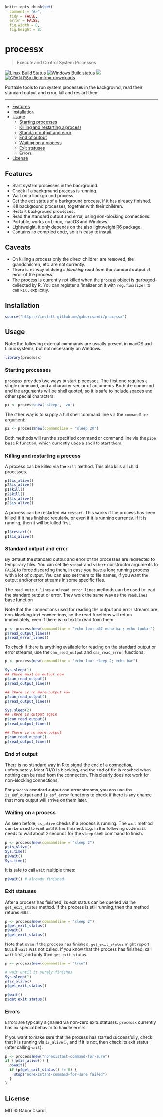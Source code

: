 
```r
knitr::opts_chunk$set(
  comment = "#>",
  tidy = FALSE,
  error = FALSE,
  fig.width = 8,
  fig.height = 8)
```

# processx

> Execute and Control System Processes

[![Linux Build Status](https://travis-ci.org/gaborcsardi/processx.svg?branch=master)](https://travis-ci.org/gaborcsardi/processx)
[![Windows Build status](https://ci.appveyor.com/api/projects/status/github/gaborcsardi/processx?svg=true)](https://ci.appveyor.com/project/gaborcsardi/processx)
[![](http://www.r-pkg.org/badges/version/processx)](http://www.r-pkg.org/pkg/processx)
[![CRAN RStudio mirror downloads](http://cranlogs.r-pkg.org/badges/processx)](http://www.r-pkg.org/pkg/processx)

Portable tools to run system processes in the background,
read their standard output and error, kill and restart them.

---

  - [Features](#features)
  - [Installation](#installation)
  - [Usage](#usage)
    - [Starting processes](#starting-processes)
    - [Killing and restarting a process](#killing-and-restarting-a-process)
    - [Standard output and error](#standard-output-and-error)
    - [End of output](#end-of-output)
    - [Waiting on a process](#waiting-on-a-process)
	- [Exit statuses](#exit-statuses)
	- [Errors](#errors)
  - [License](#license)

## Features

* Start system processes in the background.
* Check if a background process is running.
* Wait on a background process.
* Get the exit status of a background process, if it has already
  finished.
* Kill background processes, together with their children.
* Restart background processes.
* Read the standard output and error, using non-blocking connections.
* Portable, works on Linux, macOS and Windows.
* Lightweight, it only depends on the also lightweight
  [R6](http://r-pkg.org/pkg/R6) package.
* Contains no compiled code, so it is easy to install.

## Caveats

* On killing a process only the direct children are removed,
  the grandchildren, etc. are not currently.
* There is no way of doing a *blocking* read from the standard
  output of error of the process.
* The process is currently not killed when the `process` object
  is garbaged-collected by R. You can register a finalizer on it
  with `reg.finalizer` to call `kill` explicitly.

## Installation

```r
source("https://install-github.me/gaborcsardi/processx")
```

## Usage

Note: the following external commands are usually present in macOS and
Linux systems, but not necessarily on Windows.

```r
library(processx)
```

### Starting processes

`processx` provides two ways to start processes. The first one
requires a single command, and a character vector of arguments.
Both the command and the arguments will be shell quoted, so it is safe
to include spaces and other special characters:

```r
p1 <- process$new("sleep", "20")
```

The other way is to supply a full shell command line via the
`commandline` argument:

```r
p2 <- process$new(commandline = "sleep 20")
```

Both methods will run the specified command or command line via the
`pipe` base R function, which currently uses a shell to start them.

### Killing and restarting a process

A process can be killed via the `kill` method. This also kills
all child processes.

```r
p1$is_alive()
p2$is_alive()
p1$kill()
p2$kill()
p1$is_alive()
p2$is_alive()
```

A process can be restarted via `restart`. This works if the process
has been killed, if it has finished regularly, or even if it is running
currently. If it is running, then it will be killed first.

```r
p1$restart()
p1$is_alive()
```

### Standard output and error

By default the standard output and error of the processes are redirected
to temporary files. You can set the `stdout` and `stderr` constructor
arguments to `FALSE` to force discarding them, in case you have a long
running process with a lot of output. You can also set them to file names,
if you want the output and/or error streams in some specific files.

The `read_output_lines` and `read_error_lines` methods can be used
to read the standard output or error. They work the same way as the
`readLines` base function.

Note that the connections used for reading the output and error streams
are non-blocking text connections, so the read functions will return
immediately, even if there is no text to read from them.

```r
p <- process$new(commandline = "echo foo; >&2 echo bar; echo foobar")
p$read_output_lines()
p$read_error_lines()
```

To check if there is anything available for reading on the standard output
or error streams, use the `can_read_output` and `can_read_error` functions:

```r
p <- process$new(commandline = "echo foo; sleep 2; echo bar")

Sys.sleep(1)
## There must be output now
p$can_read_output()
p$read_output_lines()

## There is no more output now
p$can_read_output()
p$read_output_lines()

Sys.sleep(2)
## There is output again
p$can_read_output()
p$read_output_lines()

## There is no more output
p$can_read_output()
p$read_output_lines()
```

### End of output

There is no standard way in R to signal the end of a connection,
unfortunately. Most R I/O is blocking, and the end of file is reached when
nothing can be read from the connection. This clearly does not work for
non-blocking connections.

For `process` standard output and error streams, you can use the
`is_eof_output` and `is_eof_error` functions to check if there is any
chance that more output will arrive on them later.


### Waiting on a process

As seen before, `is_alive` checks if a process is running. The `wait`
method can be used to wait until it has finished. E.g. in the following
code `wait` needs to wait about 2 seconds for the `sleep` shell command
to finish.

```r
p <- process$new(commandline = "sleep 2")
p$is_alive()
Sys.time()
p$wait()
Sys.time()
```

It is safe to call `wait` multiple times:

```r
p$wait() # already finished!
```

### Exit statuses

After a process has finished, its exit status can be queried via the
`get_exit_status` method. If the process is still running, then this
method returns `NULL`.

```r
p <- process$new(commandline = "sleep 2")
p$get_exit_status()
p$wait()
p$get_exit_status()
```

Note that even if the process has finished, `get_exit_status` might report
`NULL` if `wait` was not called. If you know that the process has finished,
call `wait` first, and only then `get_exit_status`.

```r
p <- process$new(commandline = "true")

# wait until it surely finishes
Sys.sleep(1)
p$is_alive()
p$get_exit_status()

p$wait()
p$get_exit_status()
```

### Errors

Errors are typically signalled via non-zero exits statuses. `processx`
currently has no special behavior to handle errors.

If you want to make sure that the process has started successfully,
check that it is running via `is_alive()`, and if it is not, then check
its exit status (after calling `wait`).

```r
p <- process$new("nonexistant-command-for-sure")
if (!p$is_alive()) {
  p$wait()
  if (p$get_exit_status() != 0) {
    stop("nonexistant-command-for-sure failed")
  }
}
```

## License

MIT © Gábor Csárdi
